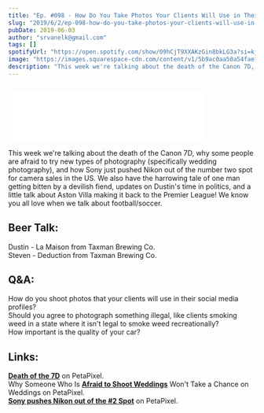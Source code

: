 ```yaml
---
title: "Ep. #098 - How Do You Take Photos Your Clients Will Use in Their Profiles?"
slug: "2019/6/2/ep-098-how-do-you-take-photos-your-clients-will-use-in-their-profiles"
pubDate: 2019-06-03
author: "srvanelk@gmail.com"
tags: []
spotifyUrl: "https://open.spotify.com/show/09hCjT9XXAKzGin8bkLG3a?si=kjRZvQ1JTb6Ov3HVzSSlWA"
image: "https://images.squarespace-cdn.com/content/v1/5b9ac0aa50a54faef024c950/1559524330004-5V9NGAVRLSYO4RHLUOCS/lake+day-1.jpg?format=original"
description: "This week we're talking about the death of the Canon 7D, why some people are afraid to try new types of photography (specifically wedding photography), and how Sony just pushed Nikon out of the number two spot for camera sales in the US. We also have the harrowing tale of one man getting bitten by a devilish fiend, updates on Dustin's time in politics, and a little talk about Aston Villa making it back to the Premier League! We know you all love when we talk about football/soccer."
---
```


<figure>
  <img src="https://images.squarespace-cdn.com/content/v1/5b9ac0aa50a54faef024c950/1559524330004-5V9NGAVRLSYO4RHLUOCS/lake+day-1.jpg?format=original" alt="" />
</figure>
<iframe class="embedly-embed" src="//cdn.embedly.com/widgets/media.html?src=https%3A%2F%2Fanchor.fm%2Fweddingphotohangover%2Fembed%2Fepisodes%2FEp--098---How-Do-You-Take-Photos-Your-Clients-Will-Use-in-Their-Profiles-e47kb3&url=https%3A%2F%2Fanchor.fm%2Fweddingphotohangover%2Fepisodes%2FEp--098---How-Do-You-Take-Photos-Your-Clients-Will-Use-in-Their-Profiles-e47kb3&image=https%3A%2F%2Fs3-us-west-2.amazonaws.com%2Fanchor-generated-image-bank%2Fproduction%2Fpodcast_uploaded_episode400%2F805714%2F805714-1559523440575-7408161eeabb2.jpg&key=61d05c9d54e8455ea7a9677c366be814&type=text%2Fhtml&schema=anchor&wmode=opaque" width="400" height="102" scrolling="no" frameborder="0" allow="autoplay; fullscreen" allowfullscreen="true"></iframe>

This week we're talking about the death of the Canon 7D, why some people are afraid to try new types of photography (specifically wedding photography), and how Sony just pushed Nikon out of the number two spot for camera sales in the US. We also have the harrowing tale of one man getting bitten by a devilish fiend, updates on Dustin's time in politics, and a little talk about Aston Villa making it back to the Premier League! We know you all love when we talk about football/soccer.

## Beer Talk:  
Dustin - La Maison from Taxman Brewing Co.  
Steven - Deduction from Taxman Brewing Co.

## Q&A:  
How do you shoot photos that your clients will use in their social media profiles?  
Should you agree to photograph something illegal, like clients smoking weed in a state where it isn't legal to smoke weed recreationally?  
How important is the quality of your car?

## Links:  
[**Death of the 7D**](https://petapixel.com/2019/05/29/canons-7d-line-has-come-to-an-end-report/) on PetaPixel.  
Why Someone Who Is [**Afraid to Shoot Weddings**](https://petapixel.com/2019/05/28/why-ill-never-be-a-wedding-photographer/) Won't Take a Chance on Weddings on PetaPixel.  
[**Sony pushes Nikon out of the #2 Spot**](https://petapixel.com/2019/05/28/sony-overtakes-nikon-for-the-2-spot-behind-canon/https://petapixel.com/2019/05/28/sony-overtakes-nikon-for-the-2-spot-behind-canon/) on PetaPixel.
